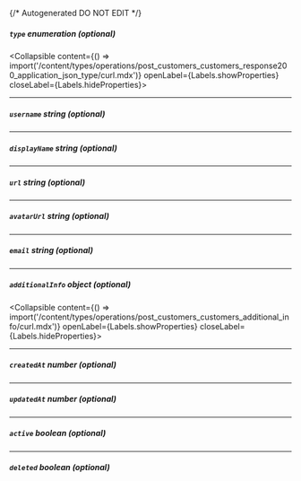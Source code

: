{/* Autogenerated DO NOT EDIT  */}

##### `type` _enumeration (optional)_
<Collapsible content={() => import('/content/types/operations/post_customers_customers_response200_application_json_type/curl.mdx')} openLabel={Labels.showProperties} closeLabel={Labels.hideProperties}>
</Collapsible>

---
##### `username` _string (optional)_

---
##### `displayName` _string (optional)_

---
##### `url` _string (optional)_

---
##### `avatarUrl` _string (optional)_

---
##### `email` _string (optional)_

---
##### `additionalInfo` _object (optional)_
<Collapsible content={() => import('/content/types/operations/post_customers_customers_additional_info/curl.mdx')} openLabel={Labels.showProperties} closeLabel={Labels.hideProperties}>
</Collapsible>

---
##### `createdAt` _number (optional)_

---
##### `updatedAt` _number (optional)_

---
##### `active` _boolean (optional)_

---
##### `deleted` _boolean (optional)_


